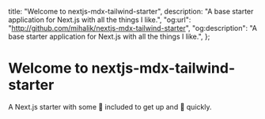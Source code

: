   title: "Welcome to nextjs-mdx-tailwind-starter",
  description:
    "A base starter application for Next.js with all the things I like.",
  "og:url": "http://github.com/mihalik/nextjs-mdx-tailwind-starter",
  "og:description":
    "A base starter application for Next.js with all the things I like.",
};

# Welcome to nextjs-mdx-tailwind-starter

A Next.js starter with some :battery: included to get up and :running: quickly.
